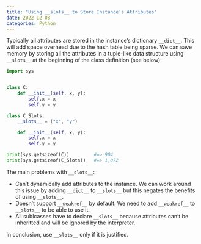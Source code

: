 ```yaml
---
title: "Using __slots__ to Store Instance's Attributes"
date: 2022-12-08
categories: Python
---
```

Typically all attributes are stored in the instance's dictionary `__dict__`.
This will add space overhead due to the hash table being sparse. We can save
memory by storing all the attributes in a tuple-like data structure using
`__slots__` at the beginning of the class definition (see below):

```python
import sys


class C:
    def __init__(self, x, y):
        self.x = x
        self.y = y

class C_Slots:
    __slots__ = ("x", "y")

    def __init__(self, x, y):
        self.x = x
        self.y = y

print(sys.getsizeof(C))         #=> 904
print(sys.getsizeof(C_Slots))   #=> 1,072
```

The main problems with `__slots__`:

- Can't dynamically add attributes to the instance. We can work around this
  issue by adding `__dict__` to `__slots__` but this negates the benefits of
  using `__slots__`.
- Doesn't support `__weakref__` by default. We need to add `__weakref__` to
  `__slots__` to be able to use it.
- All sublcasses have to declare `__slots__` because attributes can't be
  inheritted and will be ignored by the interpreter.

In conclusion, use `__slots__` only if it is justified.
